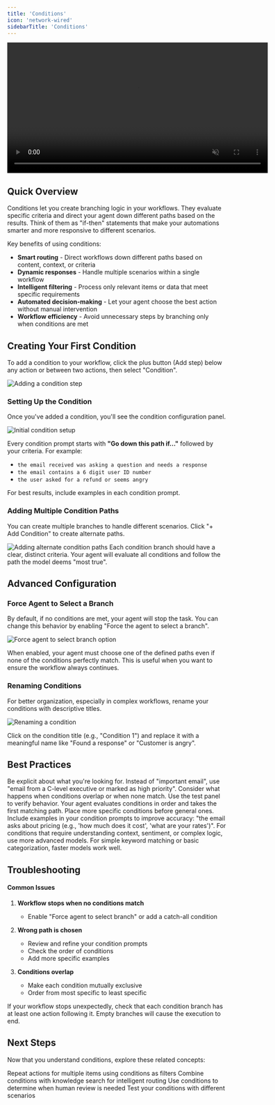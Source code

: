 ```yaml
---
title: 'Conditions'
icon: 'network-wired'
sidebarTitle: 'Conditions'
---
```


<div style={{ display: 'flex', justifyContent: 'center', margin: '2rem 0' }}>
  <div className="video-card">
    <video
      src="https://lindy-docs-content.nyc3.digitaloceanspaces.com/Conditions.mp4"
      width="600"
      autoPlay
      muted
      loop
      playsInline
      style={{ display: 'block', width: '100%', borderRadius: '16px' }}
    />
  </div>
</div>

## Quick Overview

Conditions let you create branching logic in your workflows. They evaluate specific criteria and direct your agent down different paths based on the results. Think of them as "if-then" statements that make your automations smarter and more responsive to different scenarios.

Key benefits of using conditions:
- **Smart routing** - Direct workflows down different paths based on content, context, or criteria
- **Dynamic responses** - Handle multiple scenarios within a single workflow
- **Intelligent filtering** - Process only relevant items or data that meet specific requirements
- **Automated decision-making** - Let your agent choose the best action without manual intervention
- **Workflow efficiency** - Avoid unnecessary steps by branching only when conditions are met


## Creating Your First Condition

To add a condition to your workflow, click the plus button (Add step) below any action or between two actions, then select "Condition".

<Frame>
  <img src="/lindy-brand-assets/hit_plus_add_condition_first_thing_to_do.png" alt="Adding a condition step" />
</Frame>

### Setting Up the Condition

Once you've added a condition, you'll see the condition configuration panel.

<Frame>
  <img src="/lindy-brand-assets/conditions_initial.png" alt="Initial condition setup" />
</Frame>

Every condition prompt starts with **"Go down this path if..."** followed by your criteria. For example:
- `the email received was asking a question and needs a response`
- `the email contains a 6 digit user ID number`
- `the user asked for a refund or seems angry`

<Tip>
  For best results, include examples in each condition prompt.
</Tip>

### Adding Multiple Condition Paths

You can create multiple branches to handle different scenarios. Click "+ Add Condition" to create alternate paths.

<Frame>
  <img src="/lindy-brand-assets/condition_2_add_alternate_path.png" alt="Adding alternate condition paths" />
</Frame>

<Note>
  Each condition branch should have a clear, distinct criteria. Your agent will evaluate all conditions and follow the path the model deems "most true".
</Note>

## Advanced Configuration

### Force Agent to Select a Branch

By default, if no conditions are met, your agent will stop the task. You can change this behavior by enabling "Force the agent to select a branch".

<Frame>
  <img src="/lindy-brand-assets/force_agent_to_select_branch.png" alt="Force agent to select branch option" />
</Frame>

When enabled, your agent must choose one of the defined paths even if none of the conditions perfectly match. This is useful when you want to ensure the workflow always continues.

### Renaming Conditions

For better organization, especially in complex workflows, rename your conditions with descriptive titles.

<Frame>
  <img src="/lindy-brand-assets/rename_condition.png" alt="Renaming a condition" />
</Frame>

Click on the condition title (e.g., "Condition 1") and replace it with a meaningful name like "Found a response" or "Customer is angry".


## Best Practices

<AccordionGroup>
  <Accordion title="Write Clear, Specific Prompts">
    Be explicit about what you're looking for. Instead of "important email", use "email from a C-level executive or marked as high priority".
  </Accordion>
  
  <Accordion title="Test Edge Cases">
    Consider what happens when conditions overlap or when none match. Use the test panel to verify behavior.
  </Accordion>
  
  <Accordion title="Order Matters">
    Your agent evaluates conditions in order and takes the first matching path. Place more specific conditions before general ones.
  </Accordion>
  
  <Accordion title="Add Examples">
    Include examples in your condition prompts to improve accuracy: "the email asks about pricing (e.g., 'how much does it cost', 'what are your rates')".
  </Accordion>
</AccordionGroup>


<Tip>
  For conditions that require understanding context, sentiment, or complex logic, use more advanced models. For simple keyword matching or basic categorization, faster models work well.
</Tip>

## Troubleshooting
#### Common Issues

1. **Workflow stops when no conditions match**
   - Enable "Force agent to select branch" or add a catch-all condition

2. **Wrong path is chosen**
   - Review and refine your condition prompts
   - Check the order of conditions
   - Add more specific examples

3. **Conditions overlap**
   - Make each condition mutually exclusive
   - Order from most specific to least specific

<Warning>
  If your workflow stops unexpectedly, check that each condition branch has at least one action following it. Empty branches will cause the execution to end.
</Warning>

## Next Steps

Now that you understand conditions, explore these related concepts:

<CardGroup cols={2}>
  <Card title="Loops" href="/fundamentals/lindy-101/looping" icon="arrows-repeat">
    Repeat actions for multiple items using conditions as filters
  </Card>
  <Card title="Knowledge Base" href="/fundamentals/lindy-101/knowledge-base" icon="database">
    Combine conditions with knowledge search for intelligent routing
  </Card>
  <Card title="Human in the Loop" href="/testing/human-in-the-loop" icon="user-check">
    Use conditions to determine when human review is needed
  </Card>
  <Card title="Testing Workflows" href="/testing/test-panel" icon="vial">
    Test your conditions with different scenarios
  </Card>
</CardGroup>